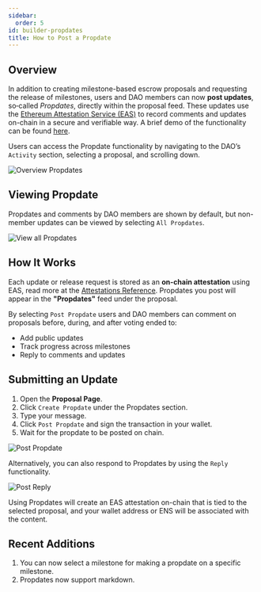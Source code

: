 ```yaml
---
sidebar:
  order: 5
id: builder-propdates
title: How to Post a Propdate
---
```


## Overview

In addition to creating milestone-based escrow proposals and requesting the release of milestones, users and DAO members can now **post updates**, so‑called *Propdates*, directly within the proposal feed. These updates use the [Ethereum Attestation Service (EAS)](https://docs.attest.org/) to record comments and updates on-chain in a secure and verifiable way. A brief demo of the functionality can be found [here](https://www.loom.com/share/d1a42ab110b94c7e8df8ec6452dd3669?sid=b4b5399f-f706-4b1a-8b80-097cab658769).

Users can access the Propdate functionality by navigating to the DAO’s `Activity` section, selecting a proposal, and scrolling down.

![Overview Propdates](/guides/propdateGuide/Overview-propdates.png)

## Viewing Propdate

Propdates and comments by DAO members are shown by default, but non-member updates can be viewed by selecting `All Propdates`.

![View all Propdates](/guides/propdateGuide/all-propdates.png)

## How It Works

Each update or release request is stored as an **on-chain attestation** using EAS, read more at the [Attestations Reference](../reference/attestations.mdx). Propdates you post will appear in the **"Propdates"** feed under the proposal.

By selecting `Post Propdate` users and DAO members can comment on proposals before, during, and after voting ended to:

- Add public updates
- Track progress across milestones
- Reply to comments and updates

## Submitting an Update

1. Open the **Proposal Page**.
2. Click `Create Propdate` under the Propdates section.
3. Type your message.
4. Click `Post Propdate` and sign the transaction in your wallet.
5. Wait for the propdate to be posted on chain.

![Post Propdate](/guides/propdateGuide/postpropdate.gif)

Alternatively, you can also respond to Propdates by using the `Reply` functionality.

![Post Reply](/guides/propdateGuide/replypropdate.gif)

Using Propdates will create an EAS attestation on-chain that is tied to the selected proposal, and your wallet address or ENS will be associated with the content.

## Recent Additions

1. You can now select a milestone for making a propdate on a specific milestone.
2. Propdates now support markdown.